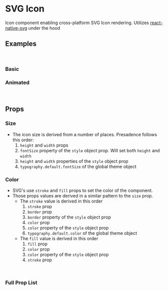 <!--- Touchable.stories.mdx -->



<Meta title="Components/Display/SvgIcon" component={SvgIcon}/>

# SVG Icon

Icon component enabling cross-platform SVG Icon rendering. 
Utilizes [react-native-svg](https://github.com/react-native-svg/react-native-svg) under the hood

## Examples

<br/>

### Basic
<Preview>
  <Story name="Basic">
    <Basic />
  </Story>
</Preview>

### Animated
<Preview>
  <Story name="Loading">
    <Loading />
  </Story>
</Preview>

<br/>

## Props

### Size
* The icon size is derived from a number of places. Presadence follows this order:
  1. `height` and `width` props
  2. `fontSize` property of the `style` object prop. Will set both `height` and `width`
  3. `height` and `width` properties of the `style` object prop
  4. `typography.default.fontSize` of the global theme object

### Color
* SVG's use `stroke` and `fill` props to set the color of the component.
* Those props values are derived in a similar pattern to the `size` prop.
  * The `stroke` value is derived in this order
    1. `stroke` prop
    2. `border` prop 
    3. `border` property of the `style` object prop
    4. `color` prop 
    5. `color` property of the `style` object prop
    6. `typography.default.color` of the global theme object
  * The `fill` value is derived in this order
    1. `fill` prop
    2. `color` prop 
    3. `color` property of the `style` object prop
    4. `stroke` prop

<br/>

### Full Prop List

<Props of={SvgIconNative} />

